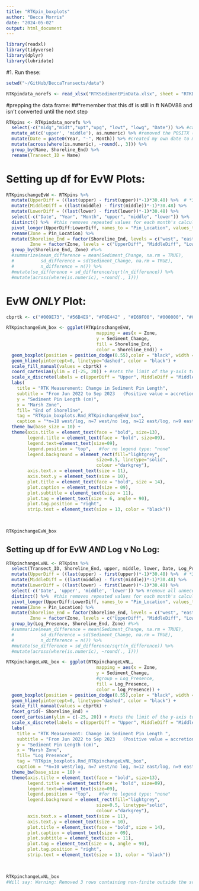 ```yaml
---
title: "RTKpin_boxplots"
author: "Becca Morris"
date: "2024-05-02"
output: html_document
---
```


```r
library(readxl)
library(tidyverse)
library(dplyr)
library(lubridate)
```
#1. Run these:
```r
setwd("~/GitHub/BeccaTransects/data")

RTKpindata_norefs <- read_xlsx("RTKSedimentPinData.xlsx", sheet = "RTKData_thesispins_norefs_pivot")

```

#prepping the data frame:
##*remember that this df is still in ft NADV88 and isn't converted until the next step
```r
RTKpins <- RTKpindata_norefs %>% 
  select(-c("midg","midt","upt","upg", "lowt", "lowg", "Date")) %>% #can remove these columns bc the top-ground calculations are already calculated in excel in their own columns
  mutate_at(c('upper', 'middle'), as.numeric) %>% #removed the POSITX (lubridate) version of date
  mutate(Date = paste0(Year, "-", Month)) %>% #created my own date to match the sediment pin code
  mutate(across(where(is.numeric), ~round(., 3))) %>%
  group_by(Name, Shoreline_End) %>% 
  rename(Transect_ID = Name)
```

# Setting up df for EvW Plots:
```r
RTKpinschangeEvW <- RTKpins %>%
  mutate(UpperDiff = ((last(upper) - first(upper))*-1)*30.48) %>%  # *30.48 converts NADV88 ft to cm
  mutate(MiddleDiff = ((last(middle) - first(middle))*-1)*30.48) %>% 
  mutate(LowerDiff = ((last(lower) - first(lower))*-1)*30.48) %>%
  select(-c("Date", "Year", "Month", "upper", "middle", "lower")) %>% 
  distinct() %>%  #this removes repeated values for each month's calculation
  pivot_longer(UpperDiff:LowerDiff, names_to = "Pin_Location", values_to = "Sediment_Change") %>% 
  rename(Zone = Pin_Location) %>% 
  mutate(Shoreline_End = factor(Shoreline_End, levels = c("west", "east")),
         Zone = factor(Zone, levels = c("UpperDiff", "MiddleDiff", "LowerDiff"))) %>%
  group_by(Shoreline_End, Zone) #%>% 
  #summarize(mean_difference = mean(Sediment_Change, na.rm = TRUE),
  #          sd_difference = sd(Sediment_Change, na.rm = TRUE),
  #          n_difference = n()) %>% 
  #mutate(se_difference = sd_difference/sqrt(n_difference)) %>% 
  #mutate(across(where(is.numeric), ~round(., 1)))
```



# EvW *ONLY* Plot:
```r
cbprtk <- c("#009E73", "#56B4E9", "#F0E442" , "#E69F00", "#000000", "#0072B2","#D55E00", "#CC79A7","#999999")
```

```r
RTKpinchangeEvW_box <- ggplot(RTKpinschangeEvW,
                                  mapping = aes(x = Zone,
                                  y = Sediment_Change,
                                  fill = Shoreline_End,
                                  color = Shoreline_End)) +
  geom_boxplot(position = position_dodge(0.55),color = "black", width = 0.50) +
  geom_hline(yintercept=0, linetype="dashed", color = "black") +
  scale_fill_manual(values = cbprtk) +
  coord_cartesian(ylim = c(-25, 20)) + #sets the limit of the y-axis to show a more dramatic difference bw variables
  scale_x_discrete(labels = c(UpperDiff = "Upper", MiddleDiff = "Middle", LowerDiff = "Lower")) +
  labs(
    title = "RTK Measurement: Change in Sediment Pin Length",
    subtitle = "From Jun 2022 to Sep 2023   (Positive value = accretion   Negative value = erosion)",
    y = "Sediment Pin Length (cm)",
    x = "Marsh Zone",
    fill= "End of Shoreline",
    tag = "RTKpin_boxplots.Rmd_RTKpinchangeEvW_box",
    caption = "*n=10 west/log, n=7 west/no log, n=12 east/log, n=9 east/no log") +
  theme_bw(base_size = 10) +
  theme(axis.title = element_text(face = "bold", size=13),
        legend.title = element_text(face = "bold", size=09),
        legend.text=element_text(size=09),
        legend.position = "top",   #for no legend type: "none"
        legend.background = element_rect(fill="lightgrey",
                                  size=0.5, linetype="solid", 
                                  colour ="darkgrey"),
        axis.text.x = element_text(size = 11),
        axis.text.y = element_text(size = 10),
        plot.title = element_text(face = "bold", size = 14),
        plot.caption = element_text(size = 09),
        plot.subtitle = element_text(size = 11),
        plot.tag = element_text(size = 6, angle = 90),
        plot.tag.position = "right",
        strip.text = element_text(size = 13, color = "black"))
  
  

RTKpinchangeEvW_box
```



## Setting up df for EvW *AND* Log v No Log:
```r
RTKpinchangeLvNL <- RTKpins %>% 
  select(Transect_ID, Shoreline_End, upper, middle, lower, Date, Log_Presence) %>% 
  mutate(UpperDiff = ((last(upper) - first(upper))*-1)*30.48) %>%  # *30.48 converts NADV88 ft to cm
  mutate(MiddleDiff = ((last(middle) - first(middle))*-1)*30.48) %>% 
  mutate(LowerDiff = ((last(lower) - first(lower))*-1)*30.48) %>%
  select(-c('Date', 'upper', 'middle', 'lower')) %>% #remove all unnecessary columns
  distinct() %>%  #this removes repeated values for each month's calculation
  pivot_longer(UpperDiff:LowerDiff, names_to = "Pin_Location", values_to = "Sediment_Change") %>%
  rename(Zone = Pin_Location) %>% 
  mutate(Shoreline_End = factor(Shoreline_End, levels = c("west", "east")),
         Zone = factor(Zone, levels = c("UpperDiff", "MiddleDiff", "LowerDiff"))) %>% #this puts west first in the legend
  group_by(Log_Presence, Shoreline_End, Zone) #%>% 
  #summarize(mean_difference = mean(Sediment_Change, na.rm = TRUE),
  #          sd_difference = sd(Sediment_Change, na.rm = TRUE),
  #          n_difference = n()) %>% 
  #mutate(se_difference = sd_difference/sqrt(n_difference)) %>% 
  #mutate(across(where(is.numeric), ~round(., 1)))
```

```r
RTKpinchangeLvNL_box <- ggplot(RTKpinchangeLvNL,
                                  mapping = aes(x = Zone,
                                  y = Sediment_Change,
                                  #group = Log_Presence,
                                  fill = Log_Presence,
                                  color = log_Presence)) +
  geom_boxplot(position = position_dodge(0.55),color = "black", width = 0.50) +
  geom_hline(yintercept=0, linetype="dashed", color = "black") +
  scale_fill_manual(values = cbprtk) +
  facet_grid(~ Shoreline_End) +
  coord_cartesian(ylim = c(-25, 20)) + #sets the limit of the y-axis to show a more dramatic difference bw variables
  scale_x_discrete(labels = c(UpperDiff = "Upper", MiddleDiff = "Middle", LowerDiff = "Lower")) +
  labs(
    title = "RTK Measurement: Change in Sediment Pin Length ",
    subtitle = "From Jun 2022 to Sep 2023   (Positive value = accretion   Negative value = erosion)",
    y = "Sediment Pin Length (cm)",
    x = "Marsh Zone",
    fill= "Log Presence",
    tag = "RTKpin_boxplots.Rmd_RTKpinchangeLvNL_box",
    caption = "*n=10 west/log, n=7 west/no log, n=12 east/log, n=9 east/no log") +
  theme_bw(base_size = 10) +
  theme(axis.title = element_text(face = "bold", size=13),
        legend.title = element_text(face = "bold", size=09),
        legend.text=element_text(size=09),
        legend.position = "top",   #for no legend type: "none"
        legend.background = element_rect(fill="lightgrey",
                                  size=0.5, linetype="solid", 
                                  colour ="darkgrey"),
        axis.text.x = element_text(size = 11),
        axis.text.y = element_text(size = 10),
        plot.title = element_text(face = "bold", size = 14),
        plot.caption = element_text(size = 09),
        plot.subtitle = element_text(size = 11),
        plot.tag = element_text(size = 6, angle = 90),
        plot.tag.position = "right",
        strip.text = element_text(size = 13, color = "black"))
  
  

RTKpinchangeLvNL_box
#Will say: Warning: Removed 3 rows containing non-finite outside the scale range (`stat_boxplot()`). This is due to having NA's for a few of the pins.  
```